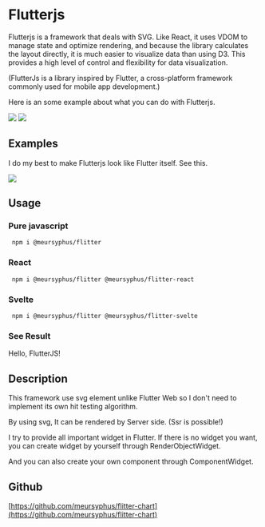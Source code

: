 
<Meta title="Introduction" />

# Flutterjs

Flutterjs is a framework that deals with SVG.
Like React, it uses VDOM to manage state and optimize rendering,
and because the library calculates the layout directly,
it is much easier to visualize data than using D3.
This provides a high level of control and flexibility for data visualization.

(FlutterJs is a library inspired by Flutter, a cross-platform framework commonly used for mobile app development.)

Here is an some example about what you can do with Flutterjs.

<div style={{ display: 'flex' }}>
	<img style={{ width: '50%' }} src={BubbleChartGif} />
	<img style={{ width: '50%' }} src={DiagramGif} />
</div>

## Examples

I do my best to make Flutterjs look like Flutter itself. See this.

<img src={FlutterJsExampleGif} />

## Usage

### Pure javascript

```
 npm i @meursyphus/flitter
```

<Source language="js" dark format={false} code={pureJavascript} />

### React

```
 npm i @meursyphus/flitter @meursyphus/flitter-react
```

<Source language="js" dark format={false} code={react} />

### Svelte

```
 npm i @meursyphus/flitter @meursyphus/flitter-svelte
```

<Source language="js" dark format={false} code={svelte} />

### See Result

<div style={{ width: '600px', height: '300px', backgroundColor: 'lightblue', display: 'flex', justifyContent: 'center', alignItems: 'center' }}>
<div style={{fontSize: '30px', fontWeight: 'bold'}}>Hello, FlutterJS!</div>

</div>

## Description

This framework use svg element unlike Flutter Web so I don't need to implement its own hit testing algorithm.

By using svg, It can be rendered by Server side. (Ssr is possible!)

I try to provide all important widget in Flutter. If there is no widget you want, you can create widget by yourself through RenderObjectWidget.

<Source language="js" dark format={false} code={renderWidget} />

And you can also create your own component through ComponentWidget.

<Source language="js" dark format={false} code={componentWidget} />

## Github

[https://github.com/meursyphus/flitter-chart](https://github.com/meursyphus/flitter-chart)
